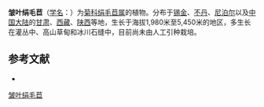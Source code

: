 {{Speciesbox
| name = 皱叶绢毛苣
| status = 
| status_system = 
| image = 
| genus = Soroseris
| species = hookeriana
| authority = (C. B. Clarke) Stebbins in Mem.
}}

'''皱叶绢毛苣'''（[[学名|学名]]：{{lang|la|''Soroseris hookeriana''}}）为[[菊科|菊科]][[绢毛苣属|绢毛苣属]]的植物。分布于[[锡金|锡金]]、[[不丹|不丹]]、[[尼泊尔|尼泊尔]]以及[[中国大陆|中国大陆]]的[[甘肃|甘肃]]、[[西藏|西藏]]、[[陕西|陕西]]等地，生长于海拔1,980米至5,450米的地区，多生长在灌丛中、高山草甸和冰川石缝中，目前尚未由人工引种栽培。

== 参考文献 ==
<div class="references-small">
* {{cite web| url =http://www.bioinfo.cn/db05/KmzwSpecies.php?action=view&id=5565| title =皱叶绢毛苣| work =《中国高等植物数据库全库》| publisher =中国科学院微生物研究所| author =昆明植物研究所| accessdate =2009-02-25| deadurl =yes| archiveurl =https://web.archive.org/web/20160305085601/http://www.bioinfo.cn/db05/KmzwSpecies.php?action=view&id=5565| archivedate =2016年3月5日| df =}}
</div>
{{Taxonbar|from=Q15231896}}

[[Category:绢毛苣属|皱叶绢毛苣]]


{{植物小作品}}
